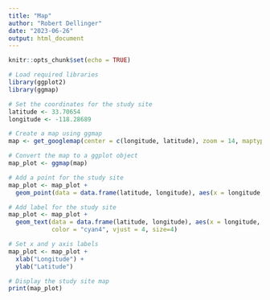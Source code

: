 ```yaml
---
title: "Map"
author: "Robert Dellinger"
date: "2023-06-26"
output: html_document
---
```


```r
knitr::opts_chunk$set(echo = TRUE)

# Load required libraries
library(ggplot2)
library(ggmap)

```


```r

# Set the coordinates for the study site
latitude <- 33.70654
longitude <- -118.28689

# Create a map using ggmap
map <- get_googlemap(center = c(longitude, latitude), zoom = 14, maptype = "terrain", color = "bw")

# Convert the map to a ggplot object
map_plot <- ggmap(map)

# Add a point for the study site
map_plot <- map_plot +
  geom_point(data = data.frame(latitude, longitude), aes(x = longitude, y = latitude), color = "cyan4", size = 3)

# Add label for the study site
map_plot <- map_plot +
  geom_text(data = data.frame(latitude, longitude), aes(x = longitude, y = latitude, label = "Point Fermin, CA (Collection Site)"),
            color = "cyan4", vjust = 4, size=4)

# Set x and y axis labels
map_plot <- map_plot +
  xlab("Longitude") +
  ylab("Latitude")

# Display the study site map
print(map_plot)
```



